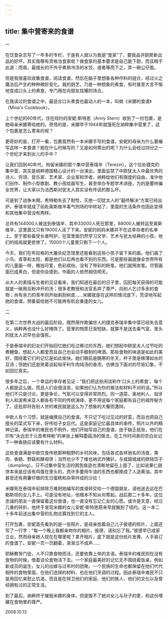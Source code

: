 ```yaml
---
---
---
```

title: 集中营寄来的食谱
---




一

在饮食杂志写了一年多的专栏，于是有人就以为我是“食家”了，要我品评厨房新出品的好坏。其实我哪有资格当食家呢？做食家的基本要求是自己能下厨，而且精于此道；而我，最擅长的不外乎煮熟冷冻的水饺，或者等而下之，弄一碗公仔面。

但是我很喜欢收集食谱，阅读食谱，然后在脑子里想象各种作料的组合，经过火之魔法后产生的种种微妙变化。我的厨艺，乃是一种想象的煮食，有时甚至大言不惭地变成口头上的煮食，专门用在向朋友炫耀的场合。

在我读过的食谱之中，最适合口头煮食也最动人的一本，叫做《米娜的食谱》（Mina's Cookbook）。

上个世纪的60年代，住在纽约的安妮·斯特恩（Anny Stern）收到了一份包裹，是她母亲米娜寄给她的。奇怪的是，米娜早于1944年就饿死在纳粹集中营里了，这个包裹是怎么寄来的呢？

更奇妙的是，打开一看，包裹竟然有一本米娜手写的食谱。安妮的母亲为什么要编写这样一本食谱？她在什么时候写的？又是如何寄出的呢？为什么会经过四分之一个世纪才来到女儿的手中？

让我们回到40年代，拘留米娜的那个集中营泰瑞辛（Terezin）。这个位处捷克的集中营，其实是纳粹德国精心设计的一台演出，里面监禁了中欧犹太人中最优秀的诗人、将领、音乐家、艺术家、企业家和学者，纳粹给他们有限度的自由，准许他们创作、制作小型歌剧、教小孩绘画写生，甚至举办专题学术讲座，为的是要哄骗全世界，让大家以为法西斯对犹太人其实没有传说的那么坏。

可是到了战争末期，希特勒失去了耐性，灭绝一切犹太人的“最终解决”方案已经出炉。泰瑞辛就成了前赴奥斯维辛毒气刑场的中转站了，里面的生活条件也因此变得和其他集中营没有两样。

总共有144000人被送到泰瑞辛，其中33000人死在那里，88000人被转运至奥斯维辛，这里面又只有19000人活了下来。安妮的妈妈米娜并不在这幸存者的名单上。至于那些备受长者呵护，在营里面仍然学习文学、艺术与犹太经典的小孩，他们的结局就更悲惨了。15000个儿童里只剩下一个人。

今天，我们在布拉格的大屠杀纪念馆里还能看到这些小孩子留下来的画，他们画了小鸟、青草和太阳，都是他们以后再也看不到的东西。可是那些画就像全世界所有的儿童画一样，稚拙可爱，色彩缤纷。没有了带彩的粉笔，他们就用炭笔。尽管画面已成黑白，但是你会感到，作画的人依然相信明天。

从大人的素描与生者的见证看来，我们知道在最后的日子里，囚犯每天获得的可能就是一碗用豆粉冲开的汤；很多老教授和法官丢弃了尊严，向别人乞讨多余的食物；尚有余力的青年则开始剥刮树皮……米娜就是在这样的情况底下，荒谬地写起她的食谱，预备留给她不可能再有机会重逢的女儿。





二

在第二次世界大战的最后阶段，既然用作欺骗世人的捷克泰瑞辛集中营已经失去意义，纳粹再也没什么好掩饰了。营里的物质日渐短缺，就算不是送去毒气室，里头的犹太人迟早也会饿死。

于是泰瑞辛的妇女们开始回忆她们吃过煮过的东西，她们想起中欧犹太人过节吃的煮鲤鱼，想起人人都爱而且自己也会动手酿制的啤酒。那些食物的味道是如此的美好，围绕着它们的记忆是如此愉快。她们眼前是酷寒的冬天，杯子里是稀薄如水的豆汤；但她们还是笑着谈起匈牙利牛肉炖汤的香浓，仿佛当下面对的尽皆幻象，不如回忆真实。

很多年之后，一个幸运的幸存者见证：“我们把这些闲谈称作‘口头上的煮食’。每个人都是这么做。而且人们会很沮丧，如果他们认为你的做法和材料不对的话。”所以他们不只是讨论，更是争论，气氛可以变得非常热烈。同一道菜，奥地利人、匈牙利人和波希米亚人都各有不同的传统演绎，更不用说每个家庭都有自己的祖传秘方了。这批即将告别人世的难民就是这么为了想象的大餐而激辩。

中欧人有个习惯，就是编撰自己的食谱。不只记下吃过见过的好菜，而且也把自己擅长的菜式写下来，好传给子女后代。这是家庭记忆最具体的承传，照片以外的精神记录。泰瑞辛的难民也不例外，他们开始写自己的食谱。由于缺乏纸张，他们在印有“永远忠于元首希特勒”的单张上解释蘑菇汤的做法，在工作时间表的空白处记下一种香肠应该要有什么材料。

这些食谱满是中欧饮食传统那种粗野的乡村风味，包括各式各样驰名的汤食，熏肉、香肠、野菇和酵母饼；当然也少不了维也纳式炸猪扒，与或甜或咸的欧陆饺子（dumpling）。只不过集中营生活的困苦痕迹也清晰地留在上面了，比如说果仁甜饼本来是应该有鸡蛋在里头的，而许多要用牛油的东西也都换成了人造黄油。其中甚至还有用薯仔做的生日蛋糕和杂草拌成的沙拉！

米娜死在泰瑞辛前排除万难把她编写的食谱转交给一个德国朋友，请他送去远在巴勒斯坦的女儿手上。可是没有地址，他根本不知从何寄起。战后那二十多年，这位忠诚的朋友一直保留着这份食谱，也一直没有忘记亡友的心愿。或许是天意，经过几重的转折，他终于发现米娜的女儿安妮·斯特恩原来早就搬到了纽约。这一本二十多年前送出集中营的礼物总算找到它的主人。

打开包裹，安妮首先看到的是一张照片，是母亲抱着自己儿子彼德的照片，上面还写了一行字：“每一个晚上我都亲吻你的相片，彼德，请别忘了我。”彼德早已成家立业，然而母亲她人现在在哪里呢？拿开相片，底下就是这份纸片发黄、人手装订的食谱了。安妮一页一页翻着，渐渐泣不成声……

耶稣教导门徒，人不只靠食物而活，还要依靠上帝的言语。泰瑞辛的难民则在没有食物的时候，借着谈论食物活下去。一个家庭最美好的记忆无不围绕着饭桌，例如新成员的诞生，女儿的出嫁与过年时的团聚。一个民族的生命也都保留在他们代代相传的食物里面，在他们选择的材料，也在他们烹调的过程。因此泰瑞辛难民不只是用回忆来慰止饥渴，而且是在捍卫他们的家庭、他们的族人、他们的文化以及曾经拥有过的正常生活。

到了最后，纳粹终于摧毁米娜的身体，但是毁不了她对女儿与孙子的爱，和这份埋藏在食物里的尊严。





2006.10.13